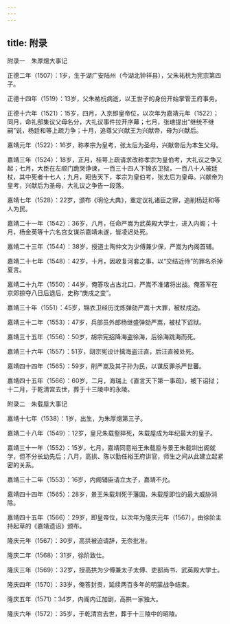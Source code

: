 ```yaml
---
---
---
```

title: 附录
---



附录一　朱厚熜大事记


正德二年（1507）：1岁，生于湖广安陆州（今湖北钟祥县），父朱祐杬为宪宗第四子。

正德十四年（1519）：13岁，父朱祐杬病逝，以王世子的身份开始掌管王府事务。

正德十六年（1521）：15岁，四月，入京即皇帝位，以次年为嘉靖元年（1522）；同月，命礼部集议父母名分，大礼议事件拉开序幕；七月，张璁提出“继统不继嗣”说，杨廷和等上疏力争；十月，追尊父兴献王为兴献帝，母为兴献后。

嘉靖元年（1522）：16岁，称孝宗为皇考，张太后为圣母，兴献帝后为本生父母。

嘉靖三年（1524）：18岁，正月，桂萼上疏请求改称孝宗为皇伯考，大礼议之争又起；七月，大臣在左顺门跪哭诤谏，一百三十四人下锦衣卫狱，一百八十人被廷杖，其中死者十七人；九月，昭告天下，孝宗为皇伯考，张太后为皇母。兴献帝为皇考，兴献后为圣母，大礼议之争告一段落。

嘉靖七年（1528）：22岁，颁布《明伦大典》，重定议礼诸臣之罪，追削杨廷和等人为民。

嘉靖二十一年（1542）：36岁，八月，任命严嵩为武英殿大学士，进入内阁；十月，杨金英等十六名宫女谋杀嘉靖未遂，皆凌迟处死。

嘉靖二十三年（1544）：38岁，授道士陶仲文为少傅兼少保，严嵩为内阁首辅。

嘉靖二十七年（1548）：42岁，十月，因收复河套之事，以“交结近侍”的罪名杀掉夏言。

嘉靖二十九年（1550）：44岁，俺答攻占古北口，严嵩不准诸将出战。俺答军在京郊掠夺八日后退后，史称“庚戌之变”。

嘉靖三十年（1551）：45岁，锦衣卫经历沈炼弹劾严嵩十大罪，被杖戍边。

嘉靖三十二年（1553）：47岁，兵部员外郎杨继盛弹劾严嵩，被杖下诏狱。

嘉靖三十五年（1556）：50岁，胡宗宪招降海盗徐海，后徐海跳海而死。

嘉靖三十六年（1557）：51岁，胡宗宪设计擒海盗汪直，后汪直被处死。

嘉靖四十四年（1565）：59岁，削严嵩及其子孙为民，以谋反罪杀严世蕃。

嘉靖四十五年（1566）：60岁，二月，海瑞上《直言天下第一事疏》，被下诏狱；十二月，于乾清宫去世，葬于十三陵中的永陵。





附录二　朱载垕大事记


嘉靖十七年（1538）：1岁，出生，为朱厚熜第三子。

嘉靖二十八年（1549）：12岁，皇兄朱载壑猝死，朱载垕成为年纪最大的皇子。

嘉靖三十一年（1552）：15岁，七月，嘉靖同意裕王朱载垕与景王朱载圳出阁就学，但不分长幼先后；八月，高拱、陈以勤任裕王府讲官，师生之间从此建立起紧密的关系。

嘉靖三十二年（1553）：16岁，内阁辅臣请立太子，嘉靖不允。

嘉靖四十四年（1565）：28岁，景王朱载圳死于藩国，朱载垕即位的最大威胁消除。

嘉靖四十五年（1566）：29岁，即皇帝位，以次年为隆庆元年（1567），由徐阶主持起草的《嘉靖遗诏》颁布。

隆庆元年（1567）：30岁，高拱被迫请辞，无奈批准。

隆庆二年（1568）：31岁，徐阶致仕。

隆庆三年（1569）：32岁，授高拱为少傅兼太子太傅、吏部尚书、武英殿大学士。

隆庆四年（1570）：33岁，俺答封贡，延续两百多年的明蒙战争结束。

隆庆五年（1571）：34岁，内阁内讧加剧，高拱一家独大。

隆庆六年（1572）：35岁，于乾清宫去世，葬于十三陵中的昭陵。